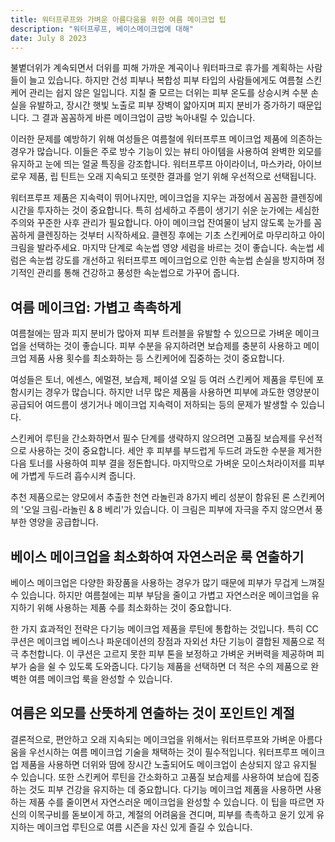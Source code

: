 ```yaml
---
title: 워터프루프와 가벼운 아름다움을 위한 여름 메이크업 팁
description: "워터프루프, 베이스메이크업에 대해"
date: July 8 2023
---
```




불볕더위가 계속되면서 더위를 피해 가까운 계곡이나 워터파크로 휴가를 계획하는 사람들이 늘고 있습니다. 하지만 건성 피부나 복합성 피부 타입의 사람들에게도 여름철 스킨케어 관리는 쉽지 않은 일입니다. 지칠 줄 모르는 더위는 피부 온도를 상승시켜 수분 손실을 유발하고, 장시간 햇빛 노출로 피부 장벽이 얇아지며 피지 분비가 증가하기 때문입니다. 그 결과 꼼꼼하게 바른 메이크업이 금방 녹아내릴 수 있습니다.

이러한 문제를 예방하기 위해 여성들은 여름철에 워터프루프 메이크업 제품에 의존하는 경우가 많습니다. 이들은 주로 방수 기능이 있는 뷰티 아이템을 사용하여 완벽한 외모를 유지하고 눈에 띄는 얼굴 특징을 강조합니다. 워터프루프 아이라이너, 마스카라, 아이브로우 제품, 립 틴트는 오래 지속되고 또렷한 결과를 얻기 위해 우선적으로 선택됩니다.

워터프루프 제품은 지속력이 뛰어나지만, 메이크업을 지우는 과정에서 꼼꼼한 클렌징에 시간을 투자하는 것이 중요합니다. 특히 섬세하고 주름이 생기기 쉬운 눈가에는 세심한 주의와 꾸준한 사후 관리가 필요합니다. 아이 메이크업 잔여물이 남지 않도록 눈가를 꼼꼼하게 클렌징하는 것부터 시작하세요. 클렌징 후에는 기초 스킨케어로 마무리하고 아이크림을 발라주세요. 마지막 단계로 속눈썹 영양 세럼을 바르는 것이 좋습니다. 속눈썹 세럼은 속눈썹 강도를 개선하고 워터프루프 메이크업으로 인한 속눈썹 손실을 방지하며 정기적인 관리를 통해 건강하고 풍성한 속눈썹으로 가꾸어 줍니다.

## 여름 메이크업: 가볍고 촉촉하게

여름철에는 땀과 피지 분비가 많아져 피부 트러블을 유발할 수 있으므로 가벼운 메이크업을 선택하는 것이 좋습니다. 피부 수분을 유지하려면 보습제를 충분히 사용하고 메이크업 제품 사용 횟수를 최소화하는 등 스킨케어에 집중하는 것이 중요합니다.

여성들은 토너, 에센스, 에멀젼, 보습제, 페이셜 오일 등 여러 스킨케어 제품을 루틴에 포함시키는 경우가 많습니다. 하지만 너무 많은 제품을 사용하면 피부에 과도한 영양분이 공급되어 여드름이 생기거나 메이크업 지속력이 저하되는 등의 문제가 발생할 수 있습니다.

스킨케어 루틴을 간소화하면서 필수 단계를 생략하지 않으려면 고품질 보습제를 우선적으로 사용하는 것이 중요합니다. 세안 후 피부를 부드럽게 두드려 과도한 수분을 제거한 다음 토너를 사용하여 피부 결을 정돈합니다. 마지막으로 가벼운 모이스처라이저를 피부에 가볍게 두드려 흡수시켜 줍니다.

추천 제품으로는 양모에서 추출한 천연 라놀린과 8가지 베리 성분이 함유된 론 스킨케어의 '오일 크림-라놀린 & 8 베리'가 있습니다. 이 크림은 피부에 자극을 주지 않으면서 풍부한 영양을 공급합니다.

## 베이스 메이크업을 최소화하여 자연스러운 룩 연출하기

베이스 메이크업은 다양한 화장품을 사용하는 경우가 많기 때문에 피부가 무겁게 느껴질 수 있습니다. 하지만 여름철에는 피부 부담을 줄이고 가볍고 자연스러운 메이크업을 유지하기 위해 사용하는 제품 수를 최소화하는 것이 중요합니다.

한 가지 효과적인 전략은 다기능 메이크업 제품을 루틴에 통합하는 것입니다. 특히 CC 쿠션은 메이크업 베이스나 파운데이션의 장점과 자외선 차단 기능이 결합된 제품으로 적극 추천합니다. 이 쿠션은 고르지 못한 피부 톤을 보정하고 가벼운 커버력을 제공하며 피부가 숨을 쉴 수 있도록 도와줍니다. 다기능 제품을 선택하면 더 적은 수의 제품으로 완벽한 여름 메이크업 룩을 완성할 수 있습니다.


## 여름은 외모를 산뜻하게 연출하는 것이 포인트인 계절
결론적으로, 편안하고 오래 지속되는 메이크업을 위해서는 워터프루프와 가벼운 아름다움을 우선시하는 여름 메이크업 기술을 채택하는 것이 필수적입니다. 워터프루프 메이크업 제품을 사용하면 더위와 땀에 장시간 노출되어도 메이크업이 손상되지 않고 유지될 수 있습니다. 또한 스킨케어 루틴을 간소화하고 고품질 보습제를 사용하여 보습에 집중하는 것도 피부 건강을 유지하는 데 중요합니다. 다기능 메이크업 제품을 사용하면 사용하는 제품 수를 줄이면서 자연스러운 메이크업을 완성할 수 있습니다. 이 팁을 따르면 자신의 이목구비를 돋보이게 하고, 계절의 어려움을 견디며, 피부를 촉촉하고 윤기 있게 유지하는 메이크업 루틴으로 여름 시즌을 자신 있게 즐길 수 있습니다.